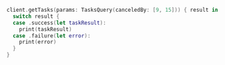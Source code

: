<CodeGroup>

```swift Swift
client.getTasks(params: TasksQuery(canceledBy: [9, 15])) { result in
  switch result {
  case .success(let taskResult):
    print(taskResult)
  case .failure(let error):
    print(error)
  }
}
```
</CodeGroup>